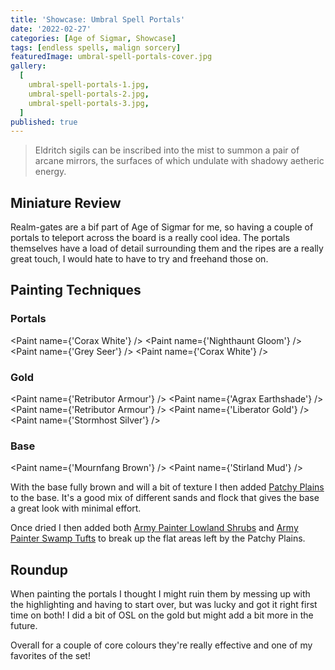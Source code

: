```yaml
---
title: 'Showcase: Umbral Spell Portals'
date: '2022-02-27'
categories: [Age of Sigmar, Showcase]
tags: [endless spells, malign sorcery]
featuredImage: umbral-spell-portals-cover.jpg
gallery:
  [
    umbral-spell-portals-1.jpg,
    umbral-spell-portals-2.jpg,
    umbral-spell-portals-3.jpg,
  ]
published: true
---
```



> Eldritch sigils can be inscribed into the mist to summon a pair of arcane mirrors, the surfaces of which undulate with
> shadowy aetheric energy.

## Miniature Review

Realm-gates are a bif part of Age of Sigmar for me, so having a couple of portals to teleport across the board is a
really cool idea. The portals themselves have a load of detail surrounding them and the ripes are a really great touch,
I would hate to have to try and freehand those on.

## Painting Techniques

### Portals

<Paint name={'Corax White'} />
<Paint name={'Nighthaunt Gloom'} />
<Paint name={'Grey Seer'} />
<Paint name={'Corax White'} />

### Gold

<Paint name={'Retributor Armour'} />
<Paint name={'Agrax Earthshade'} />
<Paint name={'Retributor Armour'} />
<Paint name={'Liberator Gold'} />
<Paint name={'Stormhost Silver'} />

### Base

<Paint name={'Mournfang Brown'} />
<Paint name={'Stirland Mud'} />

With the base fully brown and will a bit of texture I then added
[Patchy Plains](https://www.geekgamingscenics.com/collections/base-ready-range/products/lukes-aps-base-ready-patchy-plains)
to the base. It's a good mix of different sands and flock that gives the base a great look with minimal effort.

Once dried I then added both [Army Painter Lowland Shrubs](https://www.amazon.co.uk/gp/product/B086MBW9R9) and
[Army Painter Swamp Tufts](https://www.amazon.co.uk/gp/product/B07R8GZQYR) to break up the flat areas left by the
Patchy Plains.

## Roundup

When painting the portals I thought I might ruin them by messing up with the highlighting and having to start over, but
was lucky and got it right first time on both! I did a bit of OSL on the gold but might add a bit more in the future.

Overall for a couple of core colours they're really effective and one of my favorites of the set!
